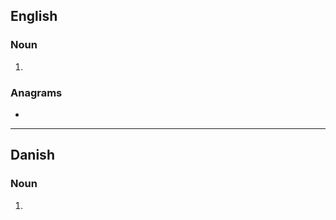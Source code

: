 ==English==

===Noun===
{{head|en|noun form}}

# {{plural of|syle|lang=en}}

===Anagrams===
* {{anagrams|en|a=elssy|Slyes|lyses|sleys}}

----

==Danish==

===Noun===
{{head|da|noun form|g=c}}

# {{inflection of|da|syl||indef|gen|p}}